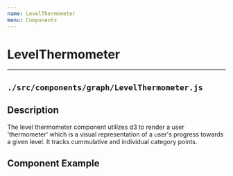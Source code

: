```yaml
---
name: LevelThermometer
menu: Components
---
```



# LevelThermometer
---
## ```./src/components/graph/LevelThermometer.js```
## Description
The level thermometer component utilizes d3 to render a user 'thermometer' which is a visual representation of a user's progress towards a given level. 
It tracks cummulative and individual category points.

## Component Example
<Playground>
    <LevelThermometer />
</ Playground>